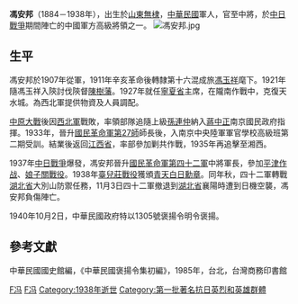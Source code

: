 '''馮安邦'''（1884－1938年），出生於[[山東|山東]][[無棣|無棣]]，[[中華民國|中華民國]]軍人，官至中將，於[[中国抗日战争|中日戰爭]]期間陣亡的中國軍方高級將領之一。
[[File:馮安邦.jpg|thumb]]
==生平==
馮安邦於1907年從軍，1911年辛亥革命後轉隸第十六混成旅[[馮玉祥|馮玉祥]]麾下。1921年隨馮玉祥入陝討伐陝督[[陳樹藩|陳樹藩]]。1927年就任[[寧夏省|寧夏省]]主席，在隴南作戰中，克復天水城。為西北軍提供物資及人員調配。

[[中原大戰|中原大戰]]後因[[西北軍|西北軍]]戰敗，率領部隊追隨上級[[孫連仲|孫連仲]]納入[[蔣中正|蔣中正]]南京國民政府指揮。1933年，晉升[[國民革命軍第27師|國民革命軍第27師]]師長後，入南京中央陸軍軍官學校高級班第二期受訓。結業後返回[[江西省|江西省]]，率部參加剿共作戰，1935年再追擊至湘西。

1937年[[中国抗日战争|中日戰爭]]爆發，馮安邦晉升[[國民革命軍第四十二軍|國民革命軍第四十二軍]]中將軍長，參加[[平津作战|平津作战]]、[[娘子關戰役|娘子關戰役]]。1938年[[臺兒莊戰役|臺兒莊戰役]]獲頒[[青天白日勳章|青天白日勳章]]。同年秋，四十二軍轉戰[[湖北省|湖北省]]大別山防禦任務，11月3日四十二軍撤退到[[湖北省|湖北省]]襄陽時遭到日機空襲，馮安邦負傷陣亡。

1940年10月2日，中華民國政府特以1305號褒揚令明令褒揚。

==參考文獻==
中華民國國史館編，《中華民國褒揚令集初編》，1985年，台北，台灣商務印書館

[[Category:中華民國大陸時期軍事人物|F冯]]
[[Category:中国抗日战争牺牲者|F冯]]
[[Category:1938年逝世|Category:1938年逝世]]
[[Category:第一批著名抗日英烈和英雄群體|Category:第一批著名抗日英烈和英雄群體]]